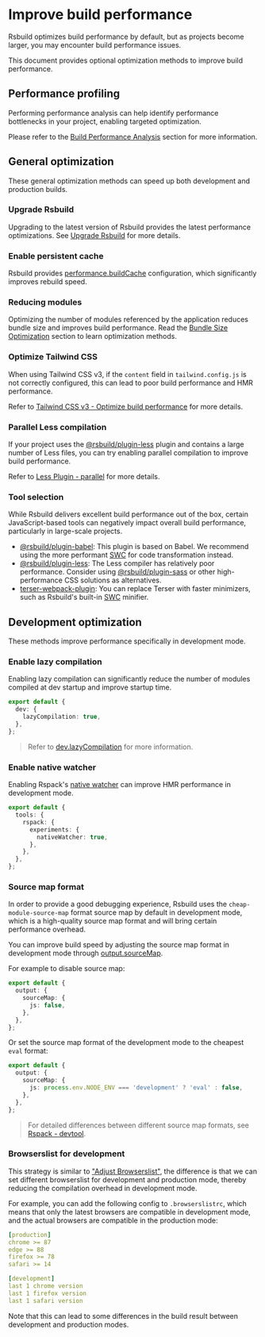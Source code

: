 # Improve build performance

Rsbuild optimizes build performance by default, but as projects become larger, you may encounter build performance issues.

This document provides optional optimization methods to improve build performance.

## Performance profiling

Performing performance analysis can help identify performance bottlenecks in your project, enabling targeted optimization.

Please refer to the [Build Performance Analysis](/guide/debug/build-profiling) section for more information.

## General optimization

These general optimization methods can speed up both development and production builds.

### Upgrade Rsbuild

Upgrading to the latest version of Rsbuild provides the latest performance optimizations. See [Upgrade Rsbuild](/guide/basic/upgrade-rsbuild) for more details.

### Enable persistent cache

Rsbuild provides [performance.buildCache](/config/performance/build-cache) configuration, which significantly improves rebuild speed.

### Reducing modules

Optimizing the number of modules referenced by the application reduces bundle size and improves build performance. Read the [Bundle Size Optimization](/guide/optimization/optimize-bundle) section to learn optimization methods.

### Optimize Tailwind CSS

When using Tailwind CSS v3, if the `content` field in `tailwind.config.js` is not correctly configured, this can lead to poor build performance and HMR performance.

Refer to [Tailwind CSS v3 - Optimize build performance](/guide/styling/tailwindcss-v3#optimize-build-performance) for more details.

### Parallel Less compilation

If your project uses the [@rsbuild/plugin-less](/plugins/list/plugin-less) plugin and contains a large number of Less files, you can try enabling parallel compilation to improve build performance.

Refer to [Less Plugin - parallel](/plugins/list/plugin-less#parallel) for more details.

### Tool selection

While Rsbuild delivers excellent build performance out of the box, certain JavaScript-based tools can negatively impact overall build performance, particularly in large-scale projects.

- [@rsbuild/plugin-babel](/plugins/list/plugin-babel): This plugin is based on Babel. We recommend using the more performant [SWC](/guide/configuration/swc) for code transformation instead.
- [@rsbuild/plugin-less](/plugins/list/plugin-less): The Less compiler has relatively poor performance. Consider using [@rsbuild/plugin-sass](/plugins/list/plugin-sass) or other high-performance CSS solutions as alternatives.
- [terser-webpack-plugin](https://www.npmjs.com/package/terser-webpack-plugin): You can replace Terser with faster minimizers, such as Rsbuild's built-in [SWC](/guide/configuration/swc) minifier.

## Development optimization

These methods improve performance specifically in development mode.

### Enable lazy compilation

Enabling lazy compilation can significantly reduce the number of modules compiled at dev startup and improve startup time.

```ts title="rsbuild.config.ts"
export default {
  dev: {
    lazyCompilation: true,
  },
};
```

> Refer to [dev.lazyCompilation](/config/dev/lazy-compilation) for more information.

### Enable native watcher

Enabling Rspack's [native watcher](https://rspack.rs/config/experiments#experimentsnativewatcher) can improve HMR performance in development mode.

```ts title="rsbuild.config.ts"
export default {
  tools: {
    rspack: {
      experiments: {
        nativeWatcher: true,
      },
    },
  },
};
```

### Source map format

In order to provide a good debugging experience, Rsbuild uses the `cheap-module-source-map` format source map by default in development mode, which is a high-quality source map format and will bring certain performance overhead.

You can improve build speed by adjusting the source map format in development mode through [output.sourceMap](/config/output/source-map).

For example to disable source map:

```ts title="rsbuild.config.ts"
export default {
  output: {
    sourceMap: {
      js: false,
    },
  },
};
```

Or set the source map format of the development mode to the cheapest `eval` format:

```ts title="rsbuild.config.ts"
export default {
  output: {
    sourceMap: {
      js: process.env.NODE_ENV === 'development' ? 'eval' : false,
    },
  },
};
```

> For detailed differences between different source map formats, see [Rspack - devtool](https://rspack.rs/config/devtool).

### Browserslist for development

This strategy is similar to ["Adjust Browserslist"](/guide/optimization/optimize-bundle#adjust-browserslist), the difference is that we can set different browserslist for development and production mode, thereby reducing the compilation overhead in development mode.

For example, you can add the following config to `.browserslistrc`, which means that only the latest browsers are compatible in development mode, and the actual browsers are compatible in the production mode:

```yaml title=".browserslistrc"
[production]
chrome >= 87
edge >= 88
firefox >= 78
safari >= 14

[development]
last 1 chrome version
last 1 firefox version
last 1 safari version
```

Note that this can lead to some differences in the build result between development and production modes.
